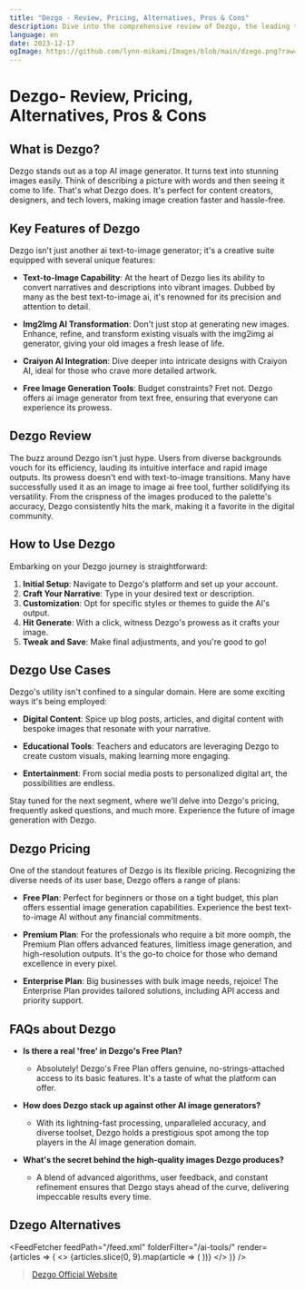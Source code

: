 ```yaml
---
title: "Dezgo - Review, Pricing, Alternatives, Pros & Cons"
description: Dive into the comprehensive review of Dezgo, the leading text-to-image AI tool. Discover its features, pricing, and real-world applications. Updated for Oct. 2023.
language: en
date: 2023-12-17
ogImage: https://github.com/lynn-mikami/Images/blob/main/dzego.png?raw=true
---
```


# Dezgo- Review, Pricing, Alternatives, Pros & Cons


<BlogHeader />

## What is Dezgo?

Dezgo stands out as a top AI image generator. It turns text into stunning images easily. Think of describing a picture with words and then seeing it come to life. That's what Dezgo does. It's perfect for content creators, designers, and tech lovers, making image creation faster and hassle-free.

## Key Features of Dezgo

Dezgo isn't just another ai text-to-image generator; it's a creative suite equipped with several unique features:

- **Text-to-Image Capability**: At the heart of Dezgo lies its ability to convert narratives and descriptions into vibrant images. Dubbed by many as the best text-to-image ai, it's renowned for its precision and attention to detail.
  
- **Img2Img AI Transformation**: Don't just stop at generating new images. Enhance, refine, and transform existing visuals with the img2img ai generator, giving your old images a fresh lease of life.
  
- **Craiyon AI Integration**: Dive deeper into intricate designs with Craiyon AI, ideal for those who crave more detailed artwork.
  
- **Free Image Generation Tools**: Budget constraints? Fret not. Dezgo offers ai image generator from text free, ensuring that everyone can experience its prowess.
  
## Dezgo Review

The buzz around Dezgo isn't just hype. Users from diverse backgrounds vouch for its efficiency, lauding its intuitive interface and rapid image outputs. Its prowess doesn't end with text-to-image transitions. Many have successfully used it as an image to image ai free tool, further solidifying its versatility. From the crispness of the images produced to the palette's accuracy, Dezgo consistently hits the mark, making it a favorite in the digital community.

## How to Use Dezgo

Embarking on your Dezgo journey is straightforward:

1. **Initial Setup**: Navigate to Dezgo's platform and set up your account.
2. **Craft Your Narrative**: Type in your desired text or description.
3. **Customization**: Opt for specific styles or themes to guide the AI's output.
4. **Hit Generate**: With a click, witness Dezgo's prowess as it crafts your image.
5. **Tweak and Save**: Make final adjustments, and you're good to go!

## Dezgo Use Cases

Dezgo's utility isn't confined to a singular domain. Here are some exciting ways it's being employed:

- **Digital Content**: Spice up blog posts, articles, and digital content with bespoke images that resonate with your narrative.
  
- **Educational Tools**: Teachers and educators are leveraging Dezgo to create custom visuals, making learning more engaging.
  
- **Entertainment**: From social media posts to personalized digital art, the possibilities are endless.

Stay tuned for the next segment, where we'll delve into Dezgo's pricing, frequently asked questions, and much more. Experience the future of image generation with Dezgo.

## Dezgo Pricing

One of the standout features of Dezgo is its flexible pricing. Recognizing the diverse needs of its user base, Dezgo offers a range of plans:

- **Free Plan**: Perfect for beginners or those on a tight budget, this plan offers essential image generation capabilities. Experience the best text-to-image AI without any financial commitments.

- **Premium Plan**: For the professionals who require a bit more oomph, the Premium Plan offers advanced features, limitless image generation, and high-resolution outputs. It's the go-to choice for those who demand excellence in every pixel.

- **Enterprise Plan**: Big businesses with bulk image needs, rejoice! The Enterprise Plan provides tailored solutions, including API access and priority support.

## FAQs about Dezgo

- **Is there a real 'free' in Dezgo's Free Plan?**
    - Absolutely! Dezgo's Free Plan offers genuine, no-strings-attached access to its basic features. It's a taste of what the platform can offer.

- **How does Dezgo stack up against other AI image generators?**
    - With its lightning-fast processing, unparalleled accuracy, and diverse toolset, Dezgo holds a prestigious spot among the top players in the AI image generation domain.

- **What's the secret behind the high-quality images Dezgo produces?**
    - A blend of advanced algorithms, user feedback, and constant refinement ensures that Dezgo stays ahead of the curve, delivering impeccable results every time.

## Dzego Alternatives


<FeedFetcher feedPath="/feed.xml" folderFilter="/ai-tools/" render={articles => (
    <>
        <Cards>
            {articles.slice(0, 9).map(article => (
                <Card key={article.link} title={article.title} href={article.link} />
            ))}
        </Cards>
    </>
)} />

> [Dezgo Official Website](https://dezgo.com/)